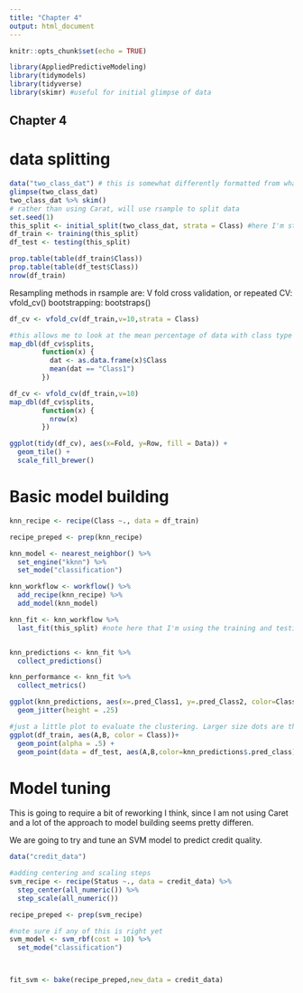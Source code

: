 ```yaml
---
title: "Chapter 4"
output: html_document
---
```


```r
knitr::opts_chunk$set(echo = TRUE)

library(AppliedPredictiveModeling)
library(tidymodels)
library(tidyverse)
library(skimr) #useful for initial glimpse of data

```

## Chapter 4
# data splitting

```r
data("two_class_dat") # this is somewhat differently formatted from whatever version was referenced in the book originally
glimpse(two_class_dat)
two_class_dat %>% skim()
# rather than using Carat, will use rsample to split data
set.seed(1)
this_split <- initial_split(two_class_dat, strata = Class) #here I'm stratifying on class so that the split groups have the same ratio of class 1 to class 2. This wasn't part of the tutorial
df_train <- training(this_split)
df_test <- testing(this_split)

prop.table(table(df_train$Class))
prop.table(table(df_test$Class))
nrow(df_train)
```
Resampling methods in rsample are:
V fold cross validation, or repeated CV: vfold_cv()
bootstrapping: bootstraps()


```r
df_cv <- vfold_cv(df_train,v=10,strata = Class)

#this allows me to look at the mean percentage of data with class type 1. Can see that the ratios are the same between splits, because I stratified on class
map_dbl(df_cv$splits,
        function(x) {
          dat <- as.data.frame(x)$Class
          mean(dat == "Class1")
        })

df_cv <- vfold_cv(df_train,v=10)
map_dbl(df_cv$splits,
        function(x) {
          nrow(x)
        })

ggplot(tidy(df_cv), aes(x=Fold, y=Row, fill = Data)) + 
  geom_tile() + 
  scale_fill_brewer()
```
# Basic model building

```r
knn_recipe <- recipe(Class ~., data = df_train)

recipe_preped <- prep(knn_recipe)

knn_model <- nearest_neighbor() %>%
  set_engine("kknn") %>%
  set_mode("classification")

knn_workflow <- workflow() %>%
  add_recipe(knn_recipe) %>%
  add_model(knn_model)

knn_fit <- knn_workflow %>%
  last_fit(this_split) #note here that I'm using the training and testing data both


knn_predictions <- knn_fit %>% 
  collect_predictions()

knn_performance <- knn_fit %>%
  collect_metrics()

ggplot(knn_predictions, aes(x=.pred_Class1, y=.pred_Class2, color=Class)) +
  geom_jitter(height = .25)

#just a little plot to evaluate the clustering. Larger size dots are the predicted points
ggplot(df_train, aes(A,B, color = Class))+ 
  geom_point(alpha = .5) +
  geom_point(data = df_test, aes(A,B,color=knn_predictions$.pred_class), size = 3)
```
# Model tuning
This is going to require a bit of reworking I think, since I am not using Caret and a lot of the approach to model building seems pretty differen.

We are going to try and tune an SVM model to predict credit quality. 
```r
data("credit_data")

#adding centering and scaling steps
svm_recipe <- recipe(Status ~., data = credit_data) %>%
  step_center(all_numeric()) %>%
  step_scale(all_numeric())

recipe_preped <- prep(svm_recipe)

#note sure if any of this is right yet
svm_model <- svm_rbf(cost = 10) %>%
  set_mode("classification")



fit_svm <- bake(recipe_preped,new_data = credit_data)

```

